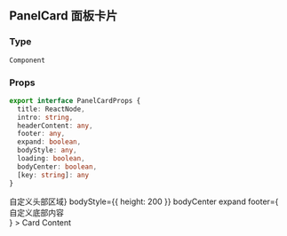 
<Meta title="Component|卡片" />

## PanelCard 面板卡片

### Type

`Component`

### Props

``` ts
export interface PanelCardProps {
  title: ReactNode,
  intro: string,
  headerContent: any,
  footer: any,
  expand: boolean,
  bodyStyle: any,
  loading: boolean,
  bodyCenter: boolean,
  [key: string]: any
}
```

<Preview>
  <Story name="面板卡片">
    <PanelCard 
      title="近90日淮安降水情况" 
      intro="每日降水计量由早6时至次日6时"
      headerContent={<div style={{ background: '#f0f0f0' }}>自定义头部区域</div>}
      bodyStyle={{ height: 200 }}
      bodyCenter
      expand
      footer={<div style={{ background: '#f0f0f0' }}>自定义底部内容</div>}
    >
      Card Content
    </PanelCard>
  </Story>
</Preview>